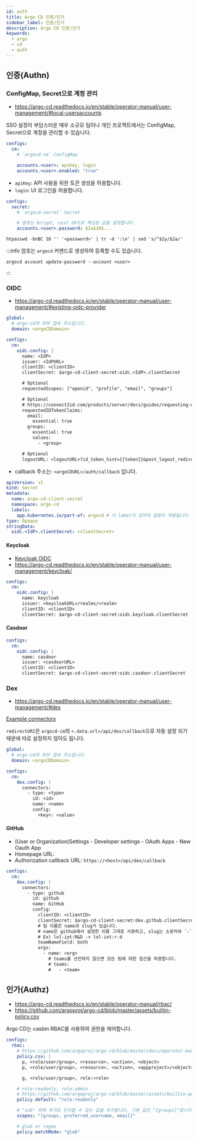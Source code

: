 ```yaml
---
id: auth
title: Argo CD 인증/인가
sidebar_label: 인증/인가
description: Argo CD 인증/인가
keywords:
  - argo
  - cd
  - auth
---
```


## 인증(Authn)

### ConfigMap, Secret으로 계정 관리

- https://argo-cd.readthedocs.io/en/stable/operator-manual/user-management/#local-usersaccounts

SSO 설정이 부담스러운 매우 소규모 팀이나 개인 프로젝트에서는 ConfigMap, Secret으로 계정을 관리할 수 있습니다.

```yaml title="argo-cd-values.yaml"
configs:
  cm:
    # `argocd-cm` ConfigMap

    accounts.<user>: apiKey, login
    accounts.<user>.enabled: "true"
```

- `apiKey`: API 사용을 위한 토큰 생성을 허용합니다.
- `login`: UI 로그인을 허용합니다.

```yaml title="argo-cd-values.yaml"
configs:
  secret:
    # `argocd-secret` Secret

    # 암호는 bcrypt, cost 10으로 해싱된 값을 설정합니다.
    accounts.<user>.password: $2a$10$...
```

```shell
htpasswd -bnBC 10 '' '<password>' | tr -d ':\n' | sed 's/^$2y/$2a/'
```

:::info
암호는 `argocd` 커맨드로 생성하여 등록할 수도 있습니다.

```shell
argocd account update-password --account <user>
```

:::

### OIDC

- https://argo-cd.readthedocs.io/en/stable/operator-manual/user-management/#existing-oidc-provider

```yaml title="argo-cd-values.yaml"
global:
  # argo-cd의 외부 접속 주소입니다.
  domain: <argoCDDomain>

configs:
  cm:
    oidc.config: |
      name: <IdP>
      issuer: <IdPURL>
      clientID: <clientID>
      clientSecret: $argo-cd-client-secret:oidc.<IdP>.clientSecret

      # Optional
      requestedScopes: ["openid", "profile", "email", "groups"]

      # Optional
      # https://connect2id.com/products/server/docs/guides/requesting-openid-claims#claims-parameter
      requestedIDTokenClaims:
        email:
          essential: true
        groups:
          essential: true
          values:
            - <group>

      # Optional
      logoutURL: <logoutURL>?id_token_hint={{token}}&post_logout_redirect_uri={{logoutRedirectURL}}
```

- callback 주소는: `<argoCDURL>/auth/callback` 입니다.

```yaml
apiVersion: v1
kind: Secret
metadata:
  name: argo-cd-client-secret
  namespace: argo-cd
  labels:
    app.kubernetes.io/part-of: argocd # 이 label이 있어야 설정이 적용됩니다.
type: Opaque
stringData:
  oidc.<IdP>.clientSecret: <clientSecret>
```

#### Keycloak

- [Keycloak OIDC](/docs/mlops/mlops/auth/keycloak/openid-connect)
- https://argo-cd.readthedocs.io/en/stable/operator-manual/user-management/keycloak/

```yaml title="argo-cd-values.yaml"
configs:
  cm:
    oidc.config: |
      name: keycloak
      issuer: <keycloakURL>/realms/<realm>
      clientID: <clientID>
      clientSecret: $argo-cd-client-secret:oidc.keycloak.clientSecret
```

#### Casdoor

```yaml title="argo-cd-values.yaml"
configs:
  cm:
    oidc.config: |
      name: casdoor
      issuer: <casdoorURL>
      clientID: <clientID>
      clientSecret: $argo-cd-client-secret:oidc.casdoor.clientSecret
```

### Dex

- https://argo-cd.readthedocs.io/en/stable/operator-manual/user-management/#dex

[Example connectors](https://github.com/dexidp/website/tree/main/content/docs/connectors)

`redirectURI`은 `argocd-cm`의 `<.data.url>/api/dex/callback`으로 자동 설정 되기 때문에 따로 설정하지 않아도 됩니다.

```yaml title="argo-cd-values.yaml"
global:
  # argo-cd의 외부 접속 주소입니다.
  domain: <argoCDDomain>

configs:
  cm:
    dex.config: |
      connectors:
        - type: <type>
          id: <id>
          name: <name>
          config:
            <key>: <value>
```

#### GitHub

- (User or Organization)Settings - Developer settings - OAuth Apps - New Oauth App
- Homepage URL:
- Authorization callback URL: `https://<host>/api/dex/callback`

```yaml title="argo-cd-values.yaml"
configs:
  cm:
    dex.config: |
      connectors:
        - type: github
          id: github
          name: GitHub
          config:
            clientID: <clientID>
            clientSecret: $argo-cd-client-secret:dex.github.clientSecret
            # 팀 이름은 name과 slug가 있습니다.
            # name은 github에서 설정한 이름 그대로 사용하고, slug는 소문자와 `-`만으로 변환된 이름입니다.
            # Ex) lol-iot:R&D -> lol-iot:r-d
            teamNameField: both
            orgs:
              - name: <org>
                # teams를 선언하지 않으면 모든 팀에 대한 접근을 허용합니다.
                # teams:
                #   - <team>
```

## 인가(Authz)

- https://argo-cd.readthedocs.io/en/stable/operator-manual/rbac/
- https://github.com/argoproj/argo-cd/blob/master/assets/builtin-policy.csv

Argo CD는 casbin RBAC를 사용하여 권한을 제어합니다.

```yaml title="argo-cd-values.yaml"
configs:
  rbac:
    # https://github.com/argoproj/argo-cd/blob/master/docs/operator-manual/rbac.md
    policy.csv: |
      p, <role/user/group>, <resource>, <action>, <object>
      p, <role/user/group>, <resource>, <action>, <appproject>/<object>

      g, <role/user/group>, role:<role>

    # role:readonly, role:admin
    # https://github.com/argoproj/argo-cd/blob/master/assets/builtin-policy.csv
    policy.default: "role:readonly"

    # "sub" 외에 추가로 인식할 수 있는 값을 추가합니다. 기본 값은 "[groups]"입니다.
    scopes: "[groups, preferred_username, email]"

    # glob or regex
    policy.matchMode: "glob"
```
